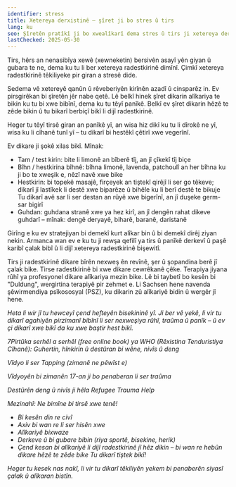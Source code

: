 ```yaml
---
identifier: stress
title: Xetereya derxistinê – şîret ji bo stres û tirs
lang: ku
seo: Şîretên pratîkî ji bo xwealîkarî dema stres û tirs ji xetereya derxistinê – stratejî ji bo aramkirin û alîkarî ji bo têkildar
lastChecked: 2025-05-30
---
```



Tirs, hêrs an nenasibîya xewê (xewneketin) bersivên asayî yên giyan û gubara te ne, dema ku tu li ber xetereya radestkirinê dimînî.
Çimkî xetereya radestkirinê têkiliyeke pir giran a stresê dide.

Sedema vê xetereyê qanûn û rêveberiyên kirînên azadî û cinsparêz in. Ev pirsgirêkan bi şîretên jêr nabe qetê. Lê belkî hinek şîret dikarin alîkariya te bikin ku tu bi xwe bibînî, dema ku tu têyî panîkê.
Belkî ev şîret dikarin hêzê te zêde bikin û tu bikarî berbiçî bikî li dijî radestkirinê.

Heger tu têyî tirsê giran an panîkê yî, an wisa hiz dikî ku tu li dîrokê ne yî, wisa ku li cîhanê tunî yî – tu dikarî bi hestêkî çêtirî xwe vegerînî.

Ev dikare ji şokê xilas bikî. Mînak:

- Tam / test kirin: bite li limonê an bîberê tîj, an jî çîkekî tîj biçe
- Bîhn / hestkirina bîhnê: bîhna limonê, lavenda, patchoulî an her bîhna ku ji bo te xweşik e, nêzî navê xwe bike
- Hestkirin: bi topekê masajê, firçeyek an tiştekî qirêjî li ser go têkeve; dikarî jî lastîkek li destê xwe biparêze û bihêle ku li berî destê te bikuje
Tu dikarî avê sar li ser destan an rûyê xwe bigerînî, an jî duşeke germ-sar bigirî
- Guhdan: guhdana stranê xwe ya hez kirî, an jî dengên rahat dikeve guhdarî – mînak: dengê deryayê, biharê, baranê, daristanê

Girîng e ku ev stratejiyan bi demekî kurt alîkar bin û bi demekî dirêj ziyan nekin. Armanca wan ev e ku tu ji rewşa qefilî ya tirs û panîkê derkevî û paşê karibî çalak bibî û li dijî xetereya radestkirinê bişewitî.

Tirs ji radestkirinê dikare bîrên nexweş ên revînê, şer û şopandina berê jî çalak bike. Tirse radestkirinê bi xwe dikare cewrêkanê çêke. Terapiya jiyana rûhî ya profesyonel dikare alîkariya mezin bike. Lê bi taybetî bo kesên bi "Duldung", wergirtina terapiyê pir zehmet e.
Li Sachsen hene navenda şêwirmendiya psîkososyal (PSZ), ku dikarin zû alîkariyê bidin û wergêr jî hene.

<Address identifier="psz_sachsen" />

Heta li wir jî tu hewceyî çend hefteyên bisekininê yî.
Ji ber vê yekê, li vir tu dikarî agahiyên pirzimanî bibînî li ser nexweşiya rûhî, traûma û panîk – û ev çi dikarî xwe bikî da ku xwe baştir hest bikî.

7Pirtûka serhêl a serhêl (free online book) ya WHO (Rêxistina Tenduristiya Cîhanê): Guhertin, hînkirin û destûran bi wêne, nivîs û deng

<ExternalShortLink identifier="who_stress"/>

Vîdyo li ser Tapping (zimanê ne pêwîst e)

<ExternalShortLink identifier="tapping"/>

Vîdyoyên bi zimanên 17-an ji bo penaberan li ser traûma

<ExternalShortLink identifier="maxplank_trauma"/>

Destûrên deng û nivîs ji hêla Refugee Trauma Help

<ExternalShortLink identifier="refugee_trauma_nawa"/>

Mezinahî: Ne bimîne bi tirsê xwe tenê!
- Bi kesên din re civî
- Axiv bi wan re li ser hisên xwe
- Alîkariyê bixwaze
- Derkeve û bi gubare bibin (riya sportê, bisekine, herik)
- Çend kesan bi alîkariyê li dijî radestkirinê jî hêz dikin – bi wan re hebûn dikare hêzê te zêde bike
Tu dikarî tiştek bikî!

Heger tu kesek nas nakî, li vir tu dikarî têkiliyên yekem bi penaberên siyasî çalak û alîkaran bistîn.

<ExternalShortLink identifier="w2eu_contacts"/>

